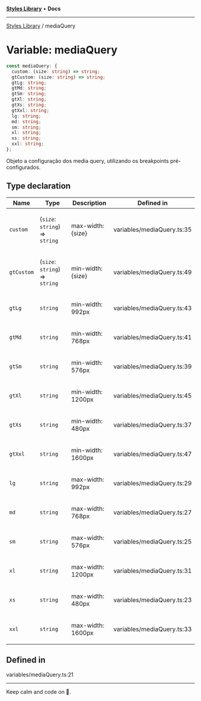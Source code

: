 
<Meta title="Libs/Styles/variables/mediaQuery" />



[**Styles Library**](/?path=/docs/libs-styles-overview--page) • **Docs**

***

[Styles Library](/?path=/docs/libs-styles-overview--page) / mediaQuery

# Variable: mediaQuery

```ts
const mediaQuery: {
  custom: (size: string) => string;
  gtCustom: (size: string) => string;
  gtLg: string;
  gtMd: string;
  gtSm: string;
  gtXl: string;
  gtXs: string;
  gtXxl: string;
  lg: string;
  md: string;
  sm: string;
  xl: string;
  xs: string;
  xxl: string;
};
```

Objeto a configuração dos media query, utilizando os breakpoints pré-configurados.

## Type declaration

<table>
<thead>
<tr>
<th>Name</th>
<th>Type</th>
<th>Description</th>
<th>Defined in</th>
</tr>
</thead>
<tbody>
<tr>
<td>

`custom`

</td>
<td>

(`size`: `string`) => `string`

</td>
<td>

max-width: {size}

</td>
<td>

variables/mediaQuery.ts:35

</td>
</tr>
<tr>
<td>

`gtCustom`

</td>
<td>

(`size`: `string`) => `string`

</td>
<td>

min-width: {size}

</td>
<td>

variables/mediaQuery.ts:49

</td>
</tr>
<tr>
<td>

`gtLg`

</td>
<td>

`string`

</td>
<td>

min-width: 992px

</td>
<td>

variables/mediaQuery.ts:43

</td>
</tr>
<tr>
<td>

`gtMd`

</td>
<td>

`string`

</td>
<td>

min-width: 768px

</td>
<td>

variables/mediaQuery.ts:41

</td>
</tr>
<tr>
<td>

`gtSm`

</td>
<td>

`string`

</td>
<td>

min-width: 576px

</td>
<td>

variables/mediaQuery.ts:39

</td>
</tr>
<tr>
<td>

`gtXl`

</td>
<td>

`string`

</td>
<td>

min-width: 1200px

</td>
<td>

variables/mediaQuery.ts:45

</td>
</tr>
<tr>
<td>

`gtXs`

</td>
<td>

`string`

</td>
<td>

min-width: 480px

</td>
<td>

variables/mediaQuery.ts:37

</td>
</tr>
<tr>
<td>

`gtXxl`

</td>
<td>

`string`

</td>
<td>

min-width: 1600px

</td>
<td>

variables/mediaQuery.ts:47

</td>
</tr>
<tr>
<td>

`lg`

</td>
<td>

`string`

</td>
<td>

max-width: 992px

</td>
<td>

variables/mediaQuery.ts:29

</td>
</tr>
<tr>
<td>

`md`

</td>
<td>

`string`

</td>
<td>

max-width: 768px

</td>
<td>

variables/mediaQuery.ts:27

</td>
</tr>
<tr>
<td>

`sm`

</td>
<td>

`string`

</td>
<td>

max-width: 576px

</td>
<td>

variables/mediaQuery.ts:25

</td>
</tr>
<tr>
<td>

`xl`

</td>
<td>

`string`

</td>
<td>

max-width: 1200px

</td>
<td>

variables/mediaQuery.ts:31

</td>
</tr>
<tr>
<td>

`xs`

</td>
<td>

`string`

</td>
<td>

max-width: 480px

</td>
<td>

variables/mediaQuery.ts:23

</td>
</tr>
<tr>
<td>

`xxl`

</td>
<td>

`string`

</td>
<td>

max-width: 1600px

</td>
<td>

variables/mediaQuery.ts:33

</td>
</tr>
</tbody>
</table>

## Defined in

variables/mediaQuery.ts:21


***

Keep calm and code on 🤘.